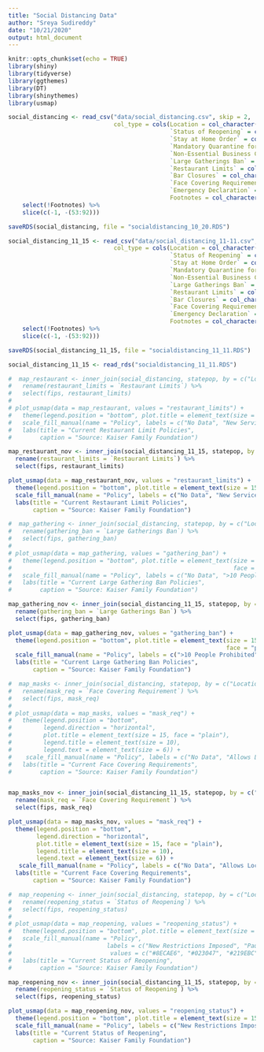 ```yaml
---
title: "Social Distancing Data"
author: "Sreya Sudireddy"
date: "10/21/2020"
output: html_document
---
```


```r
knitr::opts_chunk$set(echo = TRUE)
library(shiny) 
library(tidyverse)
library(ggthemes)
library(DT)
library(shinythemes)
library(usmap)
```

```r
social_distancing <- read_csv("data/social_distancing.csv", skip = 2,
                              col_type = cols(Location = col_character(),
                                              `Status of Reopening` = col_character(),
                                              `Stay at Home Order` = col_character(),
                                              `Mandatory Quarantine for Travelers` = col_character(),
                                              `Non-Essential Business Closures` = col_character(),
                                              `Large Gatherings Ban` = col_character(),
                                              `Restaurant Limits` = col_character(),
                                              `Bar Closures` = col_character(),
                                              `Face Covering Requirement` = col_character(),
                                              `Emergency Declaration` = col_character(),
                                              Footnotes = col_character())) %>%
    select(!Footnotes) %>%
    slice(c(-1, -(53:92)))

saveRDS(social_distancing, file = "socialdistancing_10_20.RDS")

```

```r
social_distancing_11_15 <- read_csv("data/social_distancing_11-11.csv", skip = 2,
                              col_type = cols(Location = col_character(),
                                              `Status of Reopening` = col_character(),
                                              `Stay at Home Order` = col_character(),
                                              `Mandatory Quarantine for Travelers` = col_character(),
                                              `Non-Essential Business Closures` = col_character(),
                                              `Large Gatherings Ban` = col_character(),
                                              `Restaurant Limits` = col_character(),
                                              `Bar Closures` = col_character(),
                                              `Face Covering Requirement` = col_character(),
                                              `Emergency Declaration` = col_character(),
                                              Footnotes = col_character())) %>%
    select(!Footnotes) %>%
    slice(c(-1, -(53:92)))

saveRDS(social_distancing_11_15, file = "socialdistancing_11_11.RDS")

social_distancing_11_15 <- read_rds("socialdistancing_11_11.RDS")
```


```r
#  map_restaurant <- inner_join(social_distancing, statepop, by = c("Location" = "full")) %>%
#   rename(restaurant_limits = `Restaurant Limits`) %>%
#   select(fips, restaurant_limits)
# 
# plot_usmap(data = map_restaurant, values = "restaurant_limits") +
#   theme(legend.position = "bottom", plot.title = element_text(size = 15, face = "plain" )) +
#   scale_fill_manual(name = "Policy", labels = c("No Data", "New Service Limits", "Reopened to Dine-in Service", "Reopened to Dine-in Service with Capacity Limits"), values = c("#8ECAE6", "#023047", "#FFB703", "#219EBC")) +
#   labs(title = "Current Restaurant Limit Policies",
#        caption = "Source: Kaiser Family Foundation")

map_restaurant_nov <- inner_join(social_distancing_11_15, statepop, by = c("Location" = "full")) %>%
  rename(restaurant_limits = `Restaurant Limits`) %>%
  select(fips, restaurant_limits)

plot_usmap(data = map_restaurant_nov, values = "restaurant_limits") +
  theme(legend.position = "bottom", plot.title = element_text(size = 15, face = "plain" )) +
  scale_fill_manual(name = "Policy", labels = c("No Data", "New Service Limits", "Reopened to Dine-in Service", "Reopened to Dine-in Service with Capacity Limits"), values = c("#8ECAE6", "#023047", "#FFB703", "#219EBC")) +
  labs(title = "Current Restaurant Limit Policies",
       caption = "Source: Kaiser Family Foundation")


```

```r
#  map_gathering <- inner_join(social_distancing, statepop, by = c("Location" = "full")) %>%
#   rename(gathering_ban = `Large Gatherings Ban`) %>%
#   select(fips, gathering_ban)
# 
# plot_usmap(data = map_gathering, values = "gathering_ban") +
#   theme(legend.position = "bottom", plot.title = element_text(size = 15,
#                                                               face = "plain")) +
#   scale_fill_manual(name = "Policy", labels = c("No Data", ">10 People Prohibited", "All Gatherings Prohibited", "Expanded Limit to 25 or Fewer", "Expanded Limit to Greater Than 25", "Lifted", "New Limit on Large Gatherings"), values = c("#FB8500", "#FE5F55", "#023047", "#FFB703", "#219EBC", "#E73462", "#8ECAE6")) +
#   labs(title = "Current Large Gathering Ban Policies",
#        caption = "Source: Kaiser Family Foundation")

map_gathering_nov <- inner_join(social_distancing_11_15, statepop, by = c("Location" = "full")) %>%
  rename(gathering_ban = `Large Gatherings Ban`) %>%
  select(fips, gathering_ban)

plot_usmap(data = map_gathering_nov, values = "gathering_ban") +
  theme(legend.position = "bottom", plot.title = element_text(size = 15,
                                                              face = "plain")) +
  scale_fill_manual(name = "Policy", labels = c(">10 People Prohibited", "All Gatherings Prohibited", "Expanded Limit to 25 or Fewer", "Expanded Limit to Greater Than 25", "Lifted", "New Limit on Large Gatherings in Place"), values = c("#FB8500", "#E73462", "#023047", "#FFB703", "#219EBC", "#8ECAE6")) +
  labs(title = "Current Large Gathering Ban Policies",
       caption = "Source: Kaiser Family Foundation")


```



```r
#  map_masks <- inner_join(social_distancing, statepop, by = c("Location" = "full")) %>%
#   rename(mask_req = `Face Covering Requirement`) %>%
#   select(fips, mask_req)
# 
# plot_usmap(data = map_masks, values = "mask_req") +
#   theme(legend.position = "bottom", 
#         legend.direction = "horizontal", 
#         plot.title = element_text(size = 15, face = "plain"), 
#         legend.title = element_text(size = 10), 
#         legend.text = element_text(size = 6)) +
#    scale_fill_manual(name = "Policy", labels = c("No Data", "Allows Local Officials to \n Require for General Public", "Required for Certain \n Employees", "Required for Certain Employees; \n Allows Local Officials \n to Require for General Public", "Required for General Public"), values = c("#FB8500", "#8ECAE6", "#023047", "#FFB703", "#219EBC")) +
#   labs(title = "Current Face Covering Requirements",
#        caption = "Source: Kaiser Family Foundation")


map_masks_nov <- inner_join(social_distancing_11_15, statepop, by = c("Location" = "full")) %>%
  rename(mask_req = `Face Covering Requirement`) %>%
  select(fips, mask_req) 

plot_usmap(data = map_masks_nov, values = "mask_req") +
  theme(legend.position = "bottom", 
        legend.direction = "horizontal", 
        plot.title = element_text(size = 15, face = "plain"), 
        legend.title = element_text(size = 10), 
        legend.text = element_text(size = 6)) +
   scale_fill_manual(name = "Policy", labels = c("No Data", "Allows Local Officials to \n Require for General Public", "Required for Certain \n Employees", "Required for Certain Employees; \n Allows Local Officials \n to Require for General Public","Required for Certain Employees", "Required for General Public"), values = c("#FB8500", "#8ECAE6", "#023047", "#FFB703", "#E73462", "#219EBC")) +
  labs(title = "Current Face Covering Requirements",
       caption = "Source: Kaiser Family Foundation")
```
```r
#  map_reopening <- inner_join(social_distancing, statepop, by = c("Location" = "full")) %>%
#   rename(reopening_status = `Status of Reopening`) %>%
#   select(fips, reopening_status)
# 
# plot_usmap(data = map_reopening, values = "reopening_status") +
#   theme(legend.position = "bottom", plot.title = element_text(size = 15, face = "plain")) +
#   scale_fill_manual(name = "Policy", 
#                           labels = c("New Restrictions Imposed", "Paused", "Proceeding with Reopening", "Reopened"), 
#                            values = c("#8ECAE6", "#023047", "#219EBC", "#FFB703")) +
#   labs(title = "Current Status of Reopening",
#        caption = "Source: Kaiser Family Foundation")

map_reopening_nov <- inner_join(social_distancing_11_15, statepop, by = c("Location" = "full")) %>%
  rename(reopening_status = `Status of Reopening`) %>%
  select(fips, reopening_status)

plot_usmap(data = map_reopening_nov, values = "reopening_status") +
  theme(legend.position = "bottom", plot.title = element_text(size = 15, face = "plain"))+
  scale_fill_manual(name = "Policy", labels = c("New Restrictions Imposed", "Paused", "Proceeding with Reopening", "Reopened"), values = c("#8ECAE6", "#023047", "#219EBC", "#FFB703")) +
  labs(title = "Current Status of Reopening",
       caption = "Source: Kaiser Family Foundation")

```

